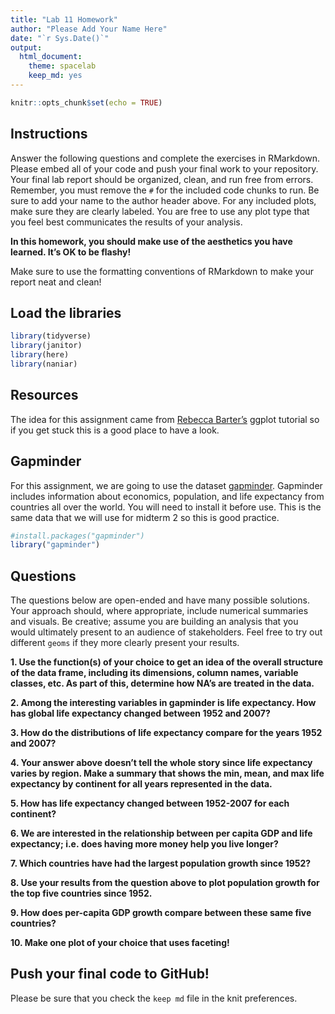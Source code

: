 ```yaml
---
title: "Lab 11 Homework"
author: "Please Add Your Name Here"
date: "`r Sys.Date()`"
output:
  html_document: 
    theme: spacelab
    keep_md: yes
---
```


```r
knitr::opts_chunk$set(echo = TRUE)
```

## Instructions
Answer the following questions and complete the exercises in RMarkdown. Please embed all of your code and push your final work to your repository. Your final lab report should be organized, clean, and run free from errors. Remember, you must remove the `#` for the included code chunks to run. Be sure to add your name to the author header above. For any included plots, make sure they are clearly labeled. You are free to use any plot type that you feel best communicates the results of your analysis.  

**In this homework, you should make use of the aesthetics you have learned. It's OK to be flashy!**

Make sure to use the formatting conventions of RMarkdown to make your report neat and clean!  

## Load the libraries
```r
library(tidyverse)
library(janitor)
library(here)
library(naniar)
``` 

## Resources
The idea for this assignment came from [Rebecca Barter's](http://www.rebeccabarter.com/blog/2017-11-17-ggplot2_tutorial/) ggplot tutorial so if you get stuck this is a good place to have a look.  

## Gapminder
For this assignment, we are going to use the dataset [gapminder](https://cran.r-project.org/web/packages/gapminder/index.html). Gapminder includes information about economics, population, and life expectancy from countries all over the world. You will need to install it before use. This is the same data that we will use for midterm 2 so this is good practice.
```r
#install.packages("gapminder")
library("gapminder")
```

## Questions
The questions below are open-ended and have many possible solutions. Your approach should, where appropriate, include numerical summaries and visuals. Be creative; assume you are building an analysis that you would ultimately present to an audience of stakeholders. Feel free to try out different `geoms` if they more clearly present your results.  

**1. Use the function(s) of your choice to get an idea of the overall structure of the data frame, including its dimensions, column names, variable classes, etc. As part of this, determine how NA's are treated in the data.**  

**2. Among the interesting variables in gapminder is life expectancy. How has global life expectancy changed between 1952 and 2007?**

**3. How do the distributions of life expectancy compare for the years 1952 and 2007?**

**4. Your answer above doesn't tell the whole story since life expectancy varies by region. Make a summary that shows the min, mean, and max life expectancy by continent for all years represented in the data.**

**5. How has life expectancy changed between 1952-2007 for each continent?**

**6. We are interested in the relationship between per capita GDP and life expectancy; i.e. does having more money help you live longer?**

**7. Which countries have had the largest population growth since 1952?**

**8. Use your results from the question above to plot population growth for the top five countries since 1952.**

**9. How does per-capita GDP growth compare between these same five countries?**

**10. Make one plot of your choice that uses faceting!**

## Push your final code to GitHub!
Please be sure that you check the `keep md` file in the knit preferences. 